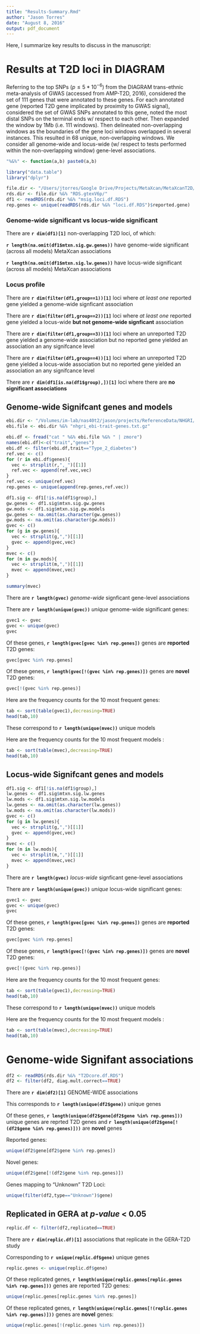 ```yaml
---
title: "Results-Summary.Rmd"
author: "Jason Torres"
date: "August 8, 2016"
output: pdf_document
---
```


Here, I summarize key results to discuss in the manuscript: 

# Results at T2D loci in DIAGRAM 

Referring to the top SNPs ($p \leq 5 * 10^{-6}$) from the DIAGRAM trans-ethnic meta-analysis of GWAS (accessed from AMP-T2D, 2016), considered the set of 111 genes that were annotated to these genes. For each annotated gene (reported T2D gene implicated by proximity to GWAS signal), considered the set of GWAS SNPs annotated to this gene, noted the most distal SNPs on the terminal ends w/ respect to each other. Then expanded the window by 1Mb (i.e. 111 windows). Then delineated non-overlapping windows as the boundaries of the gene loci windows overlapped in several instances. This resulted in 68 unique, non-overlapping windows. We consider all genome-wide and locus-wide (w/ respect to tests performed within the non-overlapping window) gene-level associations. 

```r

"%&%" <- function(a,b) paste0(a,b)

library("data.table")
library("dplyr")

file.dir <- "/Users/jtorres/Google Drive/Projects/MetaXcan/MetaXcanT2D/"
rds.dir <- file.dir %&% "RDS.gtexV6p/"
df1 <- readRDS(rds.dir %&% "msig.loci.df.RDS")
rep.genes <- unique(readRDS(rds.dir %&% "loci.df.RDS")$reported.gene)

```


### Genome-wide significant vs locus-wide significant 

There are **`r dim(df1)[1]`** non-overlapping T2D loci, of which:

**`r length(na.omit(df1$mtxn.sig.gw.genes))`** have genome-wide significant (across all models) MetaXcan associations 

**`r length(na.omit(df1$mtxn.sig.lw.genes))`** have locus-wide significant (across all models) MetaXcan associations 

### Locus profile 

There are **`r dim(filter(df1,group==1))[1]`** loci where _at least one_ reported gene yielded a genome-wide signficant association

There are **`r dim(filter(df1,group==2))[1]`** loci where _at least one_ reported gene yielded a locus-wide **but not genome-wide signficant** association 

There are **`r dim(filter(df1,group==3))[1]`** loci where an unreported T2D gene yielded a genome-wide association but no reported gene yielded an association an any signifcance level

There are **`r dim(filter(df1,group==4))[1]`** loci where an unreported T2D gene yielded a locus-wide association but no reported gene yielded an association an any signifcance level

There are **`r dim(df1[is.na(df1$group),])[1]`** loci where there are **no significant associations** 

## Genome-wide Signifcant genes and models 

```r

ebi.dir <- "/Volumes/im-lab/nas40t2/jason/projects/ReferenceData/NHGRI/"
ebi.file <- ebi.dir %&% "nhgri_ebi-trait-genes.txt.gz"

ebi.df <- fread("cat " %&% ebi.file %&% " | zmore")
names(ebi.df)<-c("trait","genes")
ebi.df <- filter(ebi.df,trait=="Type_2_diabetes")
ref.vec <- c()
for (r in ebi.df$genes){
  vec <- strsplit(r,",_")[[1]]
  ref.vec <- append(ref.vec,vec)
}
ref.vec <- unique(ref.vec)
rep.genes <- unique(append(rep.genes,ref.vec))
```




```r

df1.sig <- df1[!is.na(df1$group),]
gw.genes <- df1.sig$mtxn.sig.gw.genes
gw.mods <- df1.sig$mtxn.sig.gw.models
gw.genes <- na.omit(as.character(gw.genes))
gw.mods <- na.omit(as.character(gw.mods))
gvec <- c()
for (g in gw.genes){
  vec <- strsplit(g,",")[[1]]
  gvec <- append(gvec,vec)
}
mvec <- c()
for (m in gw.mods){
  vec <- strsplit(m,",")[[1]]
  mvec <- append(mvec,vec)
}

summary(mvec)
```

There are **`r length(gvec)`** _genome-wide_ signficant gene-level associations

There are **`r length(unique(gvec))`** _unique_ genome-wide significant genes:

```r
gvec1 <- gvec
gvec <- unique(gvec)
gvec

```

Of these genes, **`r length(gvec[gvec %in% rep.genes])`** genes are **reported** T2D genes: 

```r

gvec[gvec %in% rep.genes]

```


Of these genes, **`r length(gvec[!(gvec %in% rep.genes)])`** genes are **novel** T2D genes: 

```r

gvec[!(gvec %in% rep.genes)]

```


Here are the frequency counts for the 10 most frequent genes: 

```r

tab <- sort(table(gvec1),decreasing=TRUE)
head(tab,10)

```


These correspond to **`r length(unique(mvec))`** unique models

Here are the frequency counts for the 10 most frequent models : 

```r

tab <- sort(table(mvec),decreasing=TRUE)
head(tab,10)

```


## Locus-wide Signifcant genes and models 

```r

df1.sig <- df1[!is.na(df1$group),]
lw.genes <- df1.sig$mtxn.sig.lw.genes
lw.mods <- df1.sig$mtxn.sig.lw.models
lw.genes <- na.omit(as.character(lw.genes))
lw.mods <- na.omit(as.character(lw.mods))
gvec <- c()
for (g in lw.genes){
  vec <- strsplit(g,",")[[1]]
  gvec <- append(gvec,vec)
}
mvec <- c()
for (m in lw.mods){
  vec <- strsplit(m,",")[[1]]
  mvec <- append(mvec,vec)
}

```

There are **`r length(gvec)`** _locus-wide_ signficant gene-level associations

There are **`r length(unique(gvec))`** _unique_ locus-wide significant genes:

```r

gvec1 <- gvec 
gvec <- unique(gvec)
gvec

```

Of these genes, **`r length(gvec[gvec %in% rep.genes])`** genes are **reported** T2D genes: 

```r

gvec[gvec %in% rep.genes]

```


Of these genes, **`r length(gvec[!(gvec %in% rep.genes)])`** genes are **novel** T2D genes: 

```r

gvec[!(gvec %in% rep.genes)]

```



Here are the frequency counts for the 10 most frequent genes: 

```r

tab <- sort(table(gvec1),decreasing=TRUE)
head(tab,10)

```

These correspond to **`r length(unique(mvec))`** unique models

Here are the frequency counts for the 10 most frequent models : 

```r

tab <- sort(table(mvec),decreasing=TRUE)
head(tab,10)

```



# Genome-wide Signifant associations 

```r

df2 <- readRDS(rds.dir %&% "T2Dcore.df.RDS")
df2 <- filter(df2, diag.mult.correct==TRUE)

```


There are **`r dim(df2)[1]`** GENOME-WIDE associations

This corresponds to **`r length(unique(df2$gene))`** unique genes 

Of these genes, **`r length(unique(df2$gene[df2$gene %in% rep.genes]))`** unique genes are reprted T2D genes and **`r length(unique(df2$gene[!(df2$gene %in% rep.genes)]))`** are **novel** genes 

Reported genes: 

```r

unique(df2$gene[df2$gene %in% rep.genes])

```

Novel genes: 

```r

unique(df2$gene[!(df2$gene %in% rep.genes)])

```

Genes mapping to "Unknown" T2D Loci: 

```r

unique(filter(df2,type=="Unknown")$gene)

```

## Replicated in GERA at _p-value_ < 0.05

```r

replic.df <- filter(df2,replicated==TRUE)

```

There are **`r dim(replic.df)[1]`** associations that replicate in the GERA-T2D study

Corresponding to **`r unique(replic.df$gene)`** unique genes 

```r

replic.genes <- unique(replic.df$gene)

```

Of these replicated genes, **`r length(unique(replic.genes[replic.genes %in% rep.genes]))`** genes are reported T2D genes:  

```r

unique(replic.genes[replic.genes %in% rep.genes])

```


Of these replicated genes, **`r length(unique(replic.genes[!(replic.genes %in% rep.genes)]))`** genes are **novel** genes:  

```r

unique(replic.genes[!(replic.genes %in% rep.genes)])

```

